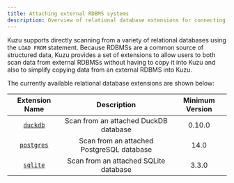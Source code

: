 ```yaml
---
title: Attaching external RDBMS systems
description: Overview of relational database extensions for connecting to PostgreSQL, DuckDB, and SQLite databases.
---
```



Kuzu supports directly scanning from a variety of relational databases using the `LOAD FROM` statement.
Because RDBMSs are a common source of structured data, Kuzu provides a set of 
extensions to allow users to both scan data from external RDBMSs without having to copy it
into Kuzu and also to simplify copying data from an external RDBMS into Kuzu.

The currently available relational database extensions are shown below:

Extension Name | Description | Minimum Version
:---:|:---:|:---:
[`duckdb`](/extensions/attach/duckdb) | Scan from an attached DuckDB database | 0.10.0
[`postgres`](/extensions/attach/postgres) | Scan from an attached PostgreSQL database | 14.0
[`sqlite`](/extensions/attach/sqlite) | Scan from an attached SQLite database | 3.3.0
